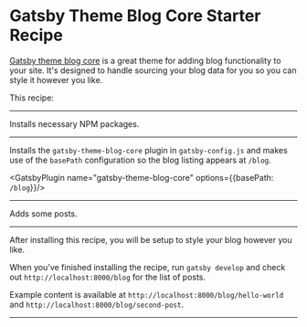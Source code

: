# Gatsby Theme Blog Core Starter Recipe

[Gatsby theme blog core](https://www.gatsbyjs.org/packages/gatsby-theme-blog-core/) is a great theme for adding blog functionality to your site. It's designed to handle sourcing your blog data for you so you can style it however you like.

This recipe:

---

Installs necessary NPM packages.

<NPMPackage name="gatsby-theme-blog-core" />

---

Installs the `gatsby-theme-blog-core` plugin in `gatsby-config.js` and makes use of the `basePath` configuration so the blog listing appears at `/blog`.

<GatsbyPlugin name="gatsby-theme-blog-core" options={{basePath: `/blog`}}/>

---

Adds some posts. 

<File path="content/posts/hello-world.md" content="https://gist.githubusercontent.com/laurieontech/c4729983c08e759cd10bf6a708ee2c0f/raw/ed8e1e5f6542928ac74f5ac3855db246e6980754/hello-world-post.md"/>
<File path="content/posts/second-post.md" content="https://gist.githubusercontent.com/laurieontech/6957cd524dbbf0503682fad759001893/raw/eba38eb3048c190388f5348944d5114930fe4591/second-post.md"/>

---

After installing this recipe, you will be setup to style your blog however you like.

When you've finished installing the recipe, run `gatsby develop` and check out `http://localhost:8000/blog` for the list of posts.

Example content is available at `http://localhost:8000/blog/hello-world` and `http://localhost:8000/blog/second-post`.

---
